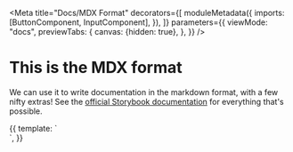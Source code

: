 
<Meta
  title="Docs/MDX Format"
  decorators={[
    moduleMetadata({
      imports: [ButtonComponent, InputComponent],
    }),
    ]}
  parameters={{
    viewMode: "docs",
    previewTabs: {
      canvas: {hidden: true},
    },
  }}
/>

# This is the MDX format

We can use it to write documentation in the markdown format, with a few nifty extras!
See the <a href="https://storybook.js.org/docs/react/writing-docs/mdx" target="_blank">official Storybook documentation</a> for everything that's possible.


<Canvas>
  <Story name="Showcasing components in MDX" height="80px">
    {{
      template: `
<app-button [label]="'Fully functional button!'" />
<br/>
<app-input [label]="'Fully functional input!'" />
`,
    }}
  </Story>
</Canvas>
